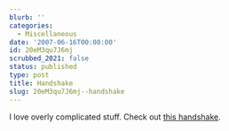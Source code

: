 ```yaml
---
blurb: ''
categories:
  - Miscellaneous
date: '2007-06-16T00:00:00'
id: 20eM3qu7J6mj
scrubbed_2021: false
status: published
type: post
title: Handshake
slug: 20eM3qu7J6mj--handshake
---
```


I love overly complicated stuff. Check out
[this handshake](http://www.youtube.com/watch?v=vVge3CiE5uU).
